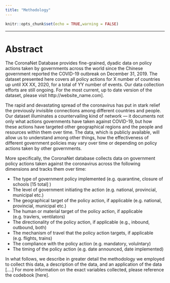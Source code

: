 ```yaml
---
title: "Methodology"
---
```


```r
knitr::opts_chunk$set(echo = TRUE,warning = FALSE)
```

***

# Abstract {-}


The CoronaNet Database provides fine-grained, dyadic data on policy actions taken by governments across the world since the Chinese government reported the COVID-19 outbreak on December 31, 2019. The dataset presented here covers all policy actions for X number of countries up until XX XX, 2020, for a total of YY number of events.
Our data collection efforts are still ongoing. For the most current, up to date version of the dataset, please visit http://website_name.com].  

The rapid and devastating spread of the coronavirus has put in stark relief the previously invisible connections among different countries and people. Our dataset illuminates a countervailing kind of network --- it documents not only what actions governments have taken against COVID-19, but how these actions have targeted other geographical regions and the people and resources within them over time. The data, which is publicly available, will allow us to understand among other things, how the effectiveness of different government policies may vary over time or depending on policy actions taken by other governments. 

More specifically, the CoronaNet database collects data on government policy actions taken against the coronavirus across the following dimensions and tracks them over time:

+ The type of government policy implemented (e.g. quarantine, closure of schools [15 total] )
+ The level of government initiating the action (e.g. national, provincial, municipal etc.)
+ The geographical target of the policy action, if applicable (e.g. national, provincial, municipal etc.)
+ The human or material target of the policy action, if applicable (e.g. travlers, ventilators)
+ The directionality of the policy action, if applicable (e.g., inbound, outbound, both)
+ The mechanism of travel that the policy action targets, if applicable (e.g. flights, trains)
+ The compliance with the policy action (e.g. mandatory, volulntary)
+ The timing of the policy action (e.g. date announced, date implemented)

In what follows, we describe in greater detail the methodology we employed to collect this data, a description of the data, and an application of the data [....] For more information on the exact variables collected, please reference the codebook [here].

